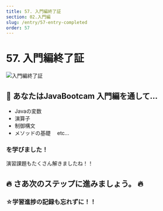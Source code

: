 ```yaml
---
title: 57. 入門編終了証
section: 02.入門編
slug: /entry/57-entry-completed
order: 57
---
```


# 57. 入門編終了証

![入門編終了証](./images/completed_certification.png)

## 🥇 あなたはJavaBootcam 入門編を通して…

- Javaの変数
- 演算子
- 制御構文
- メソッドの基礎　 etc...

### を学びました！

演習課題もたくさん解きましたね！！

## 🔥 さあ次のステップに進みましょう。 🔥

### ☆学習進捗の記録も忘れずに！！


